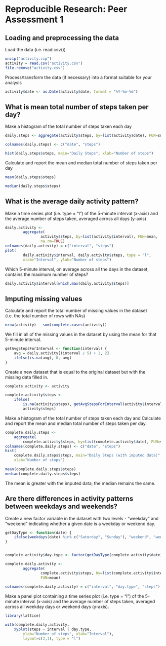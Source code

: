 # Reproducible Research: Peer Assessment 1


## Loading and preprocessing the data


 Load the data (i.e. read.csv())
 
```r
unzip("activity.zip")
activity = read.csv("activity.csv")
file.remove("activity.csv")
```

Process/transform the data (if necessary) into a format suitable for your analysis

```r
activity$date <- as.Date(activity$date, format = "%Y-%m-%d")
```

## What is mean total number of steps taken per day?

 Make a histogram of the total number of steps taken each day

```r
daily.steps <- aggregate(activity$steps, by=list(activity$date), FUN=sum, na.rm=TRUE)

colnames(daily.steps) <- c("date", "steps")

hist(daily.steps$steps, main="Daily Steps", xlab="Number of steps")
```

Calculate and report the mean and median total number of steps taken per day
```r
mean(daily.steps$steps)

median(daily.steps$steps)
```
## What is the average daily activity pattern?

Make a time series plot (i.e. type = "l") of the 5-minute interval (x-axis) and the average number of steps taken, averaged across all days (y-axis)

```r
daily.activity <- 
        aggregate(
                activity$steps, by=list(activity$interval), FUN=mean, 
                na.rm=TRUE)
colnames(daily.activity) = c("interval", "steps")
plot(
        daily.activity$interval, daily.activity$steps, type = "l", 
        xlab="Interval", ylab="Number of steps")
 ```       
        
        
Which 5-minute interval, on average across all the days in the dataset, contains the maximum number of steps?

```r
daily.activity$interval[which.max(daily.activity$steps)]
```

## Imputing missing values


Calculate and report the total number of missing values in the dataset (i.e. the total number of rows with NAs)

```r
nrow(activity) - sum(complete.cases(activity))
```
We fill in all of the missing values in the dataset by using the mean for that 5-minute interval.

```r
getAvgStepsForInterval <- function(interval) {
    avg = daily.activity[(interval / 5) + 1, 2]
    ifelse(is.na(avg), 0, avg)
}
```
Create a new dataset that is equal to the original dataset but with the missing data filled in.
```r
complete.activity <- activity

complete.activity$steps <- 
    ifelse(
        is.na(activity$steps), getAvgStepsForInterval(activity$interval), 
        activity$steps)
```        
Make a histogram of the total number of steps taken each day and Calculate and report the mean and median total number of steps taken per day.
```r
complete.daily.steps <- 
    aggregate(
        complete.activity$steps, by=list(complete.activity$date), FUN=sum)
colnames(complete.daily.steps) <- c("date", "steps")
hist(
    complete.daily.steps$steps, main="Daily Steps (with imputed data)", 
    xlab="Number of steps")
    
mean(complete.daily.steps$steps)
median(complete.daily.steps$steps)
```
The mean is greater with the imputed data; the median remains the same.


## Are there differences in activity patterns between weekdays and weekends?

Create a new factor variable in the dataset with two levels - "weekday" and "weekend" indicating whether a given date is a weekday or weekend day.

```r
getDayType <- function(date) {
    ifelse(weekdays(date) %in% c("Saturday", "Sunday"), "weekend", "weekday")
}


complete.activity$day.type <- factor(getDayType(complete.activity$date))

complete.daily.activity <- 
        aggregate(
                complete.activity$steps, by=list(complete.activity$interval, complete.activity$day.type), 
                FUN=mean)
                
colnames(complete.daily.activity) = c("interval", "day.type", "steps")

```
Make a panel plot containing a time series plot (i.e. type = "l") of the 5-minute interval (x-axis) and the average number of steps taken, averaged across all weekday days or weekend days (y-axis).

```r
library(lattice) 

with(complete.daily.activity, 
    xyplot(steps ~ interval | day.type, 
        ylab="Number of steps", xlab="Interval"), 
        layout=c(2,1), type = "l")
```
